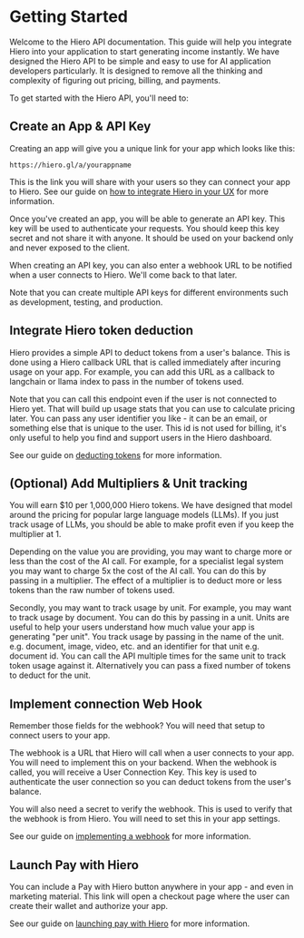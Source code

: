 # Getting Started

Welcome to the Hiero API documentation. This guide will help you integrate Hiero into your application to start generating income instantly. We have designed the Hiero API to be simple and easy to use for AI application developers particularly. It is designed to remove all the thinking and complexity of figuring out pricing, billing, and payments.

To get started with the Hiero API, you\'ll need to:

## Create an App & API Key

Creating an app will give you a unique link for your app which looks like this:

```
https://hiero.gl/a/yourappname
```

This is the link you will share with your users so they can connect your app to Hiero. See our guide on [how to integrate Hiero in your UX](/docs/user-experience) for more information.

Once you've created an app, you will be able to generate an API key. This key will be used to authenticate your requests. You should keep this key secret and not share it with anyone. It should be used on your backend only and never exposed to the client.

When creating an API key, you can also enter a webhook URL to be notified when a user connects to Hiero. We'll come back to that later.

Note that you can create multiple API keys for different environments such as development, testing, and production.

## Integrate Hiero token deduction

Hiero provides a simple API to deduct tokens from a user's balance. This is done using a Hiero callback URL that is called immediately after incuring usage on your app. For example, you can add this URL as a callback to langchain or llama index to pass in the number of tokens used.

Note that you can call this endpoint even if the user is not connected to Hiero yet. That will build up usage stats that you can use to calculate pricing later. You can pass any user identifier you like - it can be an email, or something else that is unique to the user. This id is not used for billing, it's only useful to help you find and support users in the Hiero dashboard.

See our guide on [deducting tokens](/docs/user-experience) for more information.

## (Optional) Add Multipliers & Unit tracking

You will earn $10 per 1,000,000 Hiero tokens. We have designed that model around the pricing for popular large language models (LLMs). If you just track usage of LLMs, you should be able to make profit even if you keep the multiplier at 1.

Depending on the value you are providing, you may want to charge more or less than the cost of the AI call. For example, for a specialist legal system you may want to charge 5x the cost of the AI call. You can do this by passing in a multiplier. The effect of a multiplier is to deduct more or less tokens than the raw number of tokens used.

Secondly, you may want to track usage by unit. For example, you may want to track usage by document. You can do this by passing in a unit. Units are useful to help your users understand how much value your app is generating "per unit". You track usage by passing in the name of the unit. e.g. document, image, video, etc. and an identifier for that unit e.g. document id. You can call the API multiple times for the same unit to track token usage against it. Alternatively you can pass a fixed number of tokens to deduct for the unit.

## Implement connection Web Hook

Remember those fields for the webhook? You will need that setup to connect users to your app.

The webhook is a URL that Hiero will call when a user connects to your app. You will need to implement this on your backend. When the webhook is called, you will receive a User Connection Key. This key is used to authenticate the user connection so you can deduct tokens from the user's balance.

You will also need a secret to verify the webhook. This is used to verify that the webhook is from Hiero. You will need to set this in your app settings.

See our guide on [implementing a webhook](/docs/webhooks) for more information.

## Launch Pay with Hiero

You can include a Pay with Hiero button anywhere in your app - and even in marketing material. This link will open a checkout page where the user can create their wallet and authorize your app.

See our guide on [launching pay with Hiero](/docs/launching-pay-with-hiero) for more information.

